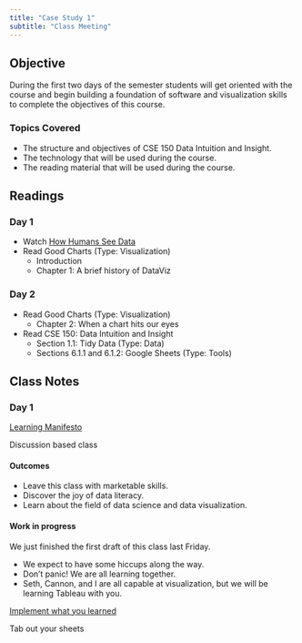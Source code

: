 ```yaml
---
title: "Case Study 1"
subtitle: "Class Meeting"
---
```


## Objective 

During the first two days of the semester students will get oriented with the course and begin building a foundation of software and visualization skills to complete the objectives of this course.

### Topics Covered

* The structure and objectives of CSE 150 Data Intuition and Insight.
* The technology that will be used during the course.
* The reading material that will be used during the course.

## Readings

### Day 1  

* Watch [How Humans See Data](https://www.youtube.com/watch?v=fSgEeI2Xpdc)
* Read Good Charts (Type: Visualization)
  + Introduction
  + Chapter 1: A brief history of DataViz 

### Day 2 

* Read Good Charts (Type: Visualization)
  + Chapter 2: When a chart hits our eyes
* Read CSE 150: Data Intuition and Insight
  + Section 1.1: Tidy Data (Type: Data)
  + Sections 6.1.1 and 6.1.2: Google Sheets (Type: Tools)
  
## Class Notes  

### Day 1

[Learning Manifesto](https://datathink.io/my-learning-manifesto-aka-teaching-philosophy/)

Discussion based class

#### Outcomes

* Leave this class with marketable skills.
* Discover the joy of data literacy.
* Learn about the field of data science and data visualization.

#### Work in progress

We just finished the first draft of this class last Friday.

* We expect to have some hiccups along the way.
* Don’t panic! We are all learning together.
* Seth, Cannon, and I are all capable at visualization, but we will be learning Tableau with you.


[Implement what you learned](https://www.youtube.com/embed/kO8x8eoU3L4?rel=0&start=0)

Tab out your sheets


